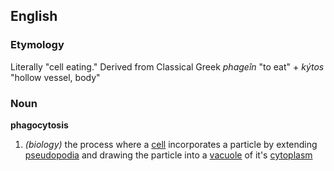 ==English==
===Etymology===
Literally "cell eating."  Derived from Classical Greek ''phageîn'' "to eat" + ''kýtos'' "hollow vessel, body"

===Noun===
{{wikipedia}}
''' phagocytosis '''
# ''(biology)'' the process where a [[cell]] incorporates a particle by extending [[pseudopodia]] and drawing the particle into a [[vacuole]] of it's [[cytoplasm]]